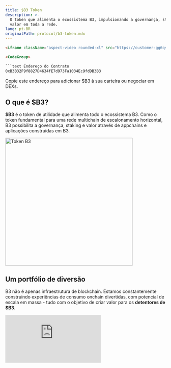 ```yaml
---
title: $B3 Token
description: >-
  O token que alimenta o ecossistema B3, impulsionando a governança, staking e
  valor em toda a rede.
lang: pt-BR
originalPath: protocol/b3-token.mdx
---
```

```html
<iframe className="aspect-video rounded-xl" src="https://customer-gg6qs7nm5ue94t64.cloudflarestream.com/e786dd29bf71278be8f394fe16276f5e/iframe?muted=true&loop=true&autoplay=true&poster=https%3A%2F%2Fcustomer-gg6qs7nm5ue94t64.cloudflarestream.com%2Fe786dd29bf71278be8f394fe16276f5e%2Fthumbnails%2Fthumbnail.jpg%3Ftime%3D%26height%3D600" title="Tokenomics do \$B3" frameBorder="0" allow="accelerometer; autoplay; clipboard-write; encrypted-media; gyroscope; picture-in-picture" allowFullScreen />

<CodeGroup>

```text Endereço do Contrato
0xB3B32F9f8827D4634fE7d973Fa1034Ec9fdDB3B3
```

</CodeGroup>

Copie este endereço para adicionar \$B3 à sua carteira ou negociar em DEXs.

## O que é \$B3?

**\$B3** é o token de utilidade que alimenta todo o ecossistema B3. Como o token fundamental para uma rede multichain de escalonamento horizontal, B3 possibilita a governança, staking e valor através de appchains e aplicações construídas em B3.

<img
  src="/images/open-app-layer.png"
  alt="Token B3"
  height="400"
  className="rounded-xl"
  title=""
/>

## Um portfólio de diversão

B3 não é apenas infraestrutura de blockchain. Estamos constantemente construindo experiências de consumo onchain divertidas, com potencial de escala em massa - tudo com o objetivo de criar valor para os **detentores de \$B3.**

<iframe className="aspect-video rounded-xl mb-6" src="https://customer-gg6qs7nm5ue94t64.cloudflarestream.com/3e0d15d4ca0dbdabeaabeee13b4396da/iframe?muted=true&loop=true&autoplay=true&poster=https%3A%2F%2Fcustomer-gg6qs7nm5ue94t64.cloudflarestream.com%2F3e0d15d4ca0dbdabeaabeee13b4396da%2Fthumbnails%2Fthumbnail.jpg%3Ftime%3D%26height%3D600" title="Portfólio \$B3" frameBorder="0" allow="accelerometer; autoplay; clipboard-write; encrypted-media; gyroscope; picture-in-picture" allowFullScreen />

<CardGroup cols={2}>
  <Card href="https://anyspend.b3.fun">
    <img
      src="/images/anyspend-logo-white.svg"
      className="w-full bg-black aspect-video object-contain rounded-2xl p-8 mb-4"
    />

    Pagamentos e onramp entre cadeias.
  </Card>
  <Card href="/protocol/staking-b3">
    <img
      src="/images/b3-logo-blue-coin.avif"
      className="w-full bg-black aspect-video object-contain rounded-2xl p-8 mb-4"
    />

    Stake para ganhar.
  </Card>
  <Card href="/basement/introduction">
    <img
      src="/images/basement-logo-purple.svg"
      className="w-full bg-black aspect-video object-contain rounded-2xl p-14 mb-4"
    />

    A plataforma de jogos onchain hyper-casual.
  </Card>
  <Card href="/sdk/introduction">
    <img
      src="/images/cursor.png"
      className="w-full bg-black aspect-video object-contain rounded-2xl p-12 mb-4"
    />

    SDKs para bonding de tokens, apostas e mais.
  </Card>
</CardGroup>

### Onde comprar tokens \$B3

<CardGroup cols={3}>
  <Card title="Coinbase" horizontal href="https://www.coinbase.com/price/b3-base">
    <img
      src="/images/coinbase-logo.svg"
      className="w-full bg-black aspect-video object-contain rounded-lg p-2 my-3"
    />

    Compre \$B3 na Coinbase
  </Card>
  <Card title="Bybit" horizontal href="https://www.bybit.com/en/trade/spot/B3/USDT">
    <img
      src="/images/bybit-logo.svg"
      className="w-full bg-black aspect-video object-contain rounded-lg p-2 my-3"
    />

    Negocie \$B3 na Bybit
  </Card>
  <Card title="Gate.io" horizontal href="https://www.gate.io/trade/B3_USDT">
    <img
      src="/images/gateio-logo.svg"
      className="w-full bg-black aspect-video object-contain rounded-lg p-2 my-3"
    />

    Compre \$B3 na Gate.io
  </Card>
  <Card title="KuCoin" horizontal href="https://trade.kucoin.com/B3-USDT?utm_source=community_partner_info">
    <img
      src="/images/kucoin-logo.avif"
      className="w-full bg-black aspect-video object-contain rounded-lg p-2 my-3"
    />

    Adquira \$B3 na KuCoin
  </Card>
  <Card title="MEXC" horizontal href="https://www.mexc.com/exchange/B3_USDT">
    <img
      src="/images/mexc-logo.svg"
      className="w-full bg-black aspect-video object-contain rounded-lg p-2 my-3"
    />

    Negocie \$B3 na MEXC
  </Card>
  <Card title="Aerodrome" horizontal href="https://aerodrome.finance/swap?from=eth&to=0xb3b32f9f8827d4634fe7d973fa1034ec9fddb3b3&chain0=8453&chain1=8453">
    <img
      src="/images/aerodrome-logo.svg"
      className="w-full bg-black aspect-video object-contain rounded-lg p-2 my-3"
    />

    Troque \$B3 no Aerodrome
  </Card>
  <Card title="AlienBase" horizontal href="https://app.alienbase.xyz/?outputCurrency=0xB3B32F9f8827D4634fE7d973Fa1034Ec9fddb3B3&chainId=8453">
    <img
      src="/images/alienbase-logo.svg"
      className="w-full bg-black aspect-video object-contain rounded-lg p-2 my-3"
    />

    Negocie \$B3 no AlienBase
  </Card>
</CardGroup>
```
